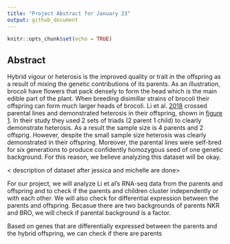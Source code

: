 ```yaml
---
title: "Project Abstract for January 23"
output: github_document
---
```


```r
knitr::opts_chunk$set(echo = TRUE)
```

## Abstract

Hybrid vigour or heterosis is the improved quality or trait in the offspring as a result of mixing the genetic contributions of its parents. As an illustration, brocoli have flowers that pack densely to form the head which is the main edible part of the plant. When breeding disimillar strains of brocoli their offspring can form much larger heads of brocoli. Li et al. [2018](https://bmcplantbiol.biomedcentral.com/articles/10.1186/s12870-018-1384-4) crossed parental lines and demonstrated heterosis in their offspring, shown in [figure 1](https://camo.githubusercontent.com/e51928dfa71bf6d08d808830a5ab5eb14d92de39/68747470733a2f2f73636f6e74656e742e66796b61312d312e666e612e666263646e2e6e65742f762f74312e302d392f34393231333430385f31303231383037373735373931363234315f323434303739383231373435383135353532305f6e2e6a70673f5f6e635f6361743d313131265f6e635f68743d73636f6e74656e742e66796b61312d312e666e61266f683d6436376132613165633534313537353935613733323064386362656433626333266f653d3543464230373446). In their study they used 2 sets of triads (2 parent 1 child) to clearly demonstrate heterosis. As a result the sample size is 4 parents and 2 offsprig. However, despite the small sample size heterosis was clearly demonstrated in their offspring. Moreover, the parental lines were self-bred for six generations to produce confidently homozygous seed of one genetic background. For this reason, we believe analyzing this dataset will be okay.

< description of dataset after jessica and michelle are done>

For our project, we will analyze Li et al's RNA-seq data from the parents and offspring and to check if the parents and children cluster independently or with each other. We will also check for differential expression between the parents and offspring. Becasue there are two backgrounds of parents NKR and BRO, we will check if parental background is a factor.

Based on genes that are differentially expressed between the parents and the hybrid offspring, we can check if there are parents 